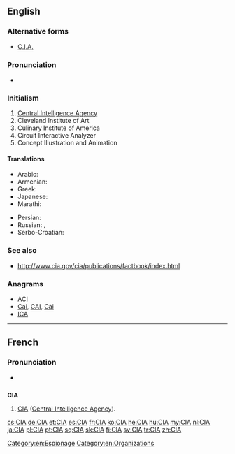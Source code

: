 {{also|cia|cía|cià}}
==English==
===Alternative forms===
* [[C.I.A.]]
{{wikipedia}}
===Pronunciation===
* {{IPA|/ˌsiːˌaɪˈeɪ/|lang=en}}

===Initialism===
{{head|en|initialism}}

# [[Central Intelligence Agency]]
# Cleveland Institute of Art
# Culinary Institute of America
# Circuit Interactive Analyzer
# Concept Illustration and Animation

====Translations====
{{trans-top|Central Intelligence Agency}}
* Arabic: {{t|ar|سي أي إي|m|tr=sii 'ay 'ey}}
* Armenian: {{t|hy|ԿՀՎ|tr=KHV|sc=Armn}}
* Greek: {{t|el|Κεντρική Υπηρεσία Πληροφοριών|sc=Grek}}
* Japanese: {{t|ja|シー・アイ・エイ|tr=shī-ai-ei}}
* Marathi: {{t|mr|सी.आय्.ए.|tr=sī.āy.e|sc=Deva}}
{{trans-mid}}
* Persian: {{t+|fa|سیا|tr=siyâ|sc=fa-Arab}}
* Russian: {{t+|ru|ЦРУ|n|tr=ce-er-ú}},  {{t+|ru|Центральное разведывательное управление|n|tr=Centrál'noje razvédyvatel'noje upravlénije}}
* Serbo-Croatian: {{t|sh|središnja obavještajna agencija}}
{{trans-bottom}}

===See also===
* http://www.cia.gov/cia/publications/factbook/index.html

===Anagrams===
* [[ACI#English|ACI]]
* [[Cai#English|Cai]], [[CAI#English|CAI]], [[Cài#English|Cài]]
* [[ICA#English|ICA]]

[[Category:en:Espionage]]
[[Category:en:Organizations]]

----

==French==

===Pronunciation===
* {{IPA|/se i a/|lang=fr}}

==={{initialism-old|fr}}===
'''CIA''' {{g|f}}

# [[CIA]] ([[Central Intelligence Agency]]).

[[cs:CIA]]
[[de:CIA]]
[[et:CIA]]
[[es:CIA]]
[[fr:CIA]]
[[ko:CIA]]
[[he:CIA]]
[[hu:CIA]]
[[my:CIA]]
[[nl:CIA]]
[[ja:CIA]]
[[pl:CIA]]
[[pt:CIA]]
[[sq:CIA]]
[[sk:CIA]]
[[fi:CIA]]
[[sv:CIA]]
[[tr:CIA]]
[[zh:CIA]]